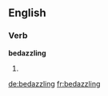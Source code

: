 
==English==

===Verb===
'''bedazzling'''

# {{present participle of|[[bedazzle]]}}

[[de:bedazzling]]
[[fr:bedazzling]]